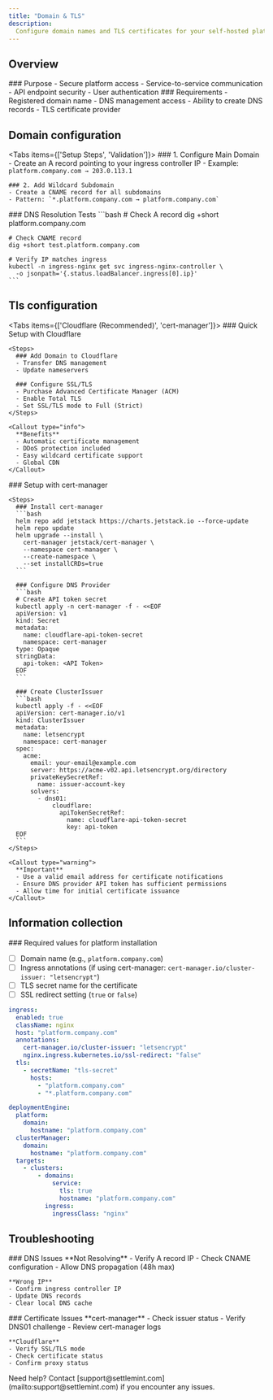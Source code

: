 ```yaml
---
title: "Domain & TLS"
description:
  Configure domain names and TLS certificates for your self-hosted platform
---
```



## Overview

<div className="grid grid-cols-1 md:grid-cols-2 gap-6 mb-8">
  <Card>
    ### Purpose
    - Secure platform access
    - Service-to-service communication
    - API endpoint security
    - User authentication
  </Card>

  <Card>
    ### Requirements
    - Registered domain name
    - DNS management access
    - Ability to create DNS records
    - TLS certificate provider
  </Card>
</div>

## Domain configuration

<Tabs items={['Setup Steps', 'Validation']}>
  <Tab value="Setup Steps">
    ### 1. Configure Main Domain
    - Create an A record pointing to your ingress controller IP
    - Example: `platform.company.com → 203.0.113.1`

    ### 2. Add Wildcard Subdomain
    - Create a CNAME record for all subdomains
    - Pattern: `*.platform.company.com → platform.company.com`

  </Tab>

  <Tab value="Validation">
    ### DNS Resolution Tests
    ```bash
    # Check A record
    dig +short platform.company.com

    # Check CNAME record
    dig +short test.platform.company.com

    # Verify IP matches ingress
    kubectl -n ingress-nginx get svc ingress-nginx-controller \
      -o jsonpath='{.status.loadBalancer.ingress[0].ip}'
    ```

  </Tab>
</Tabs>

## Tls configuration

<Tabs items={['Cloudflare (Recommended)', 'cert-manager']}>
  <Tab value="Cloudflare (Recommended)">
    ### Quick Setup with Cloudflare

    <Steps>
      ### Add Domain to Cloudflare
      - Transfer DNS management
      - Update nameservers

      ### Configure SSL/TLS
      - Purchase Advanced Certificate Manager (ACM)
      - Enable Total TLS
      - Set SSL/TLS mode to Full (Strict)
    </Steps>

    <Callout type="info">
      **Benefits**
      - Automatic certificate management
      - DDoS protection included
      - Easy wildcard certificate support
      - Global CDN
    </Callout>

  </Tab>

  <Tab value="cert-manager">
    ### Setup with cert-manager

    <Steps>
      ### Install cert-manager
      ```bash
      helm repo add jetstack https://charts.jetstack.io --force-update
      helm repo update
      helm upgrade --install \
        cert-manager jetstack/cert-manager \
        --namespace cert-manager \
        --create-namespace \
        --set installCRDs=true
      ```

      ### Configure DNS Provider
      ```bash
      # Create API token secret
      kubectl apply -n cert-manager -f - <<EOF
      apiVersion: v1
      kind: Secret
      metadata:
        name: cloudflare-api-token-secret
        namespace: cert-manager
      type: Opaque
      stringData:
        api-token: <API Token>
      EOF
      ```

      ### Create ClusterIssuer
      ```bash
      kubectl apply -f - <<EOF
      apiVersion: cert-manager.io/v1
      kind: ClusterIssuer
      metadata:
        name: letsencrypt
        namespace: cert-manager
      spec:
        acme:
          email: your-email@example.com
          server: https://acme-v02.api.letsencrypt.org/directory
          privateKeySecretRef:
            name: issuer-account-key
          solvers:
            - dns01:
                cloudflare:
                  apiTokenSecretRef:
                    name: cloudflare-api-token-secret
                    key: api-token
      EOF
      ```
    </Steps>

    <Callout type="warning">
      **Important**
      - Use a valid email address for certificate notifications
      - Ensure DNS provider API token has sufficient permissions
      - Allow time for initial certificate issuance
    </Callout>

  </Tab>
</Tabs>

## Information collection

<Callout type="success">
### Required values for platform installation

- [ ] Domain name (e.g., `platform.company.com`)
- [ ] Ingress annotations (if using cert-manager:
      `cert-manager.io/cluster-issuer: "letsencrypt"`)
- [ ] TLS secret name for the certificate
- [ ] SSL redirect setting (`true` or `false`)

```yaml
ingress:
  enabled: true
  className: nginx
  host: "platform.company.com"
  annotations:
    cert-manager.io/cluster-issuer: "letsencrypt"
    nginx.ingress.kubernetes.io/ssl-redirect: "false"
  tls:
    - secretName: "tls-secret"
      hosts:
        - "platform.company.com"
        - "*.platform.company.com"

deploymentEngine:
  platform:
    domain:
      hostname: "platform.company.com"
  clusterManager:
    domain:
      hostname: "platform.company.com"
  targets:
    - clusters:
        - domains:
            service:
              tls: true
              hostname: "platform.company.com"
          ingress:
            ingressClass: "nginx"
```

</Callout>

## Troubleshooting

<div className="grid grid-cols-1 md:grid-cols-2 gap-6 mb-8">
  <Card>
    ### DNS Issues
    **Not Resolving**
    - Verify A record IP
    - Check CNAME configuration
    - Allow DNS propagation (48h max)

    **Wrong IP**
    - Confirm ingress controller IP
    - Update DNS records
    - Clear local DNS cache

  </Card>

  <Card>
    ### Certificate Issues
    **cert-manager**
    - Check issuer status
    - Verify DNS01 challenge
    - Review cert-manager logs

    **Cloudflare**
    - Verify SSL/TLS mode
    - Check certificate status
    - Confirm proxy status

  </Card>
</div>

<Callout type="info">
  Need help? Contact [support@settlemint.com](mailto:support@settlemint.com) if
  you encounter any issues.
</Callout>

